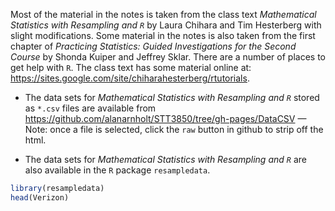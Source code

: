 

Most of the material in the notes is taken from the class text _Mathematical Statistics with Resampling and `R`_ by Laura Chihara and Tim Hesterberg with slight modifications.  Some material in the notes is also taken from the first chapter of _Practicing Statistics: Guided Investigations for the Second Course_ by Shonda Kuiper and Jeffrey Sklar.  There are a number of places to get help with `R`.  The class text has some material online at: [https://sites.google.com/site/chiharahesterberg/rtutorials](https://sites.google.com/site/chiharahesterberg/rtutorials).  

* The data sets for _Mathematical Statistics with Resampling and `R`_ stored as `*.csv` files are available from [https://github.com/alanarnholt/STT3850/tree/gh-pages/DataCSV](https://github.com/alanarnholt/STT3850/tree/gh-pages/DataCSV) --- Note:  once a file is selected, click the `raw` button in github to strip off the html.

* The data sets for _Mathematical Statistics with Resampling and `R`_ are also available in the `R` package `resampledata`.

```r
library(resampledata)
head(Verizon)
```

